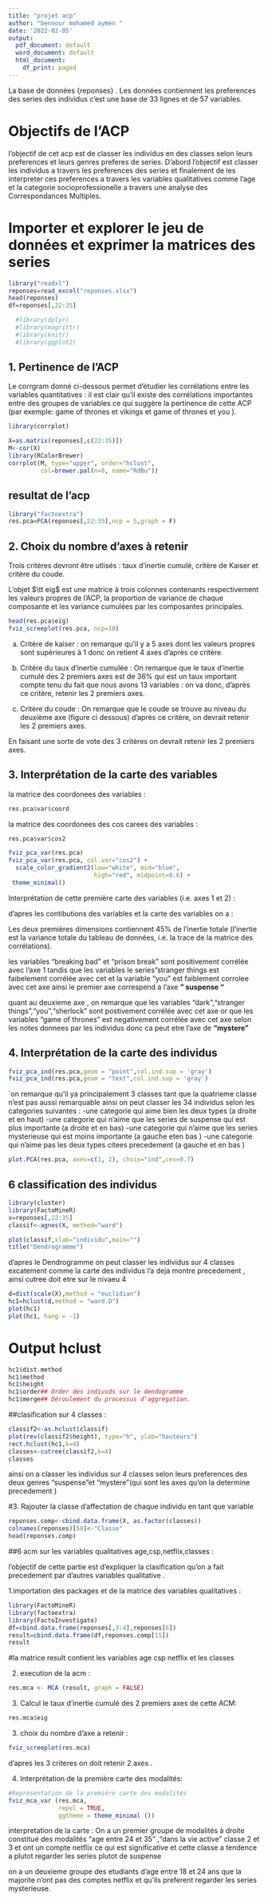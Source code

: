 ```yaml
---
title: "projet acp"
author: "bennour mohamed aymen "
date: '2022-02-05'
output:
  pdf_document: default
  word_document: default
  html_document:
    df_print: paged
---
```



La base de données {reponses} . Les données contiennent les preferences des series  des individus
c'est une base de 33 lignes et de 57 variables.


# Objectifs de l'ACP 
l'objectif de cet acp est de classer les individus en des classes selon leurs preferences et leurs genres preferes de series.
D'abord l'objectif est classer les individus a travers les preferences des series et finalement  de les interpreter  ces preferences a travers les variables qualitatives comme l'age et la categorie socioprofessionelle a travers une analyse des Correspondances Multiples.


# Importer et explorer le jeu de données et exprimer la matrices des series 
```r
library("readxl")
reponses=read_excel("reponses.xlsx")
head(reponses)
df=reponses[,22:35]

  #library(dplyr)
  #library(magrittr)
  #library(knitr)
  #library(ggplot2)

```
 
## 1. Pertinence de l'ACP 
  
 Le corrgram donné ci-dessous permet d'étudier les corrélations entre les variables quantitatives : il est clair qu'il existe des corrélations importantes entre des groupes de variables ce qui suggère la pertinence de cette ACP (par exemple: game of thrones et vikings et game of thrones et you ).
 
```r
library(corrplot)

X=as.matrix(reponses[,c(22:35)])
M<-cor(X)
library(RColorBrewer)
corrplot(M, type="upper", order="hclust", 
         col=brewer.pal(n=8, name="RdBu"))
```

 
## resultat de l'acp 
```r
library("factoextra")
res.pca=PCA(reponses[,22:35],ncp = 5,graph = F)
```


## 2. Choix du nombre d'axes à retenir

Trois critères devront être utlisés : taux d'inertie cumulé, critère de Kaiser et critère du coude.

L'objet $\tt eig$ est une matrice à trois colonnes contenants respectivement les valeurs propres de l'ACP, la proportion de variance de chaque composante et les variance cumulées par les composantes principales.   

```r
head(res.pca$eig)
fviz_screeplot(res.pca, ncp=10)
```



a)	Critère de kaiser : on remarque qu’il y a 5 axes dont les valeurs propres sont supérieures à 1 donc on retient 4 axes d’après ce critère.

b)	Critère du taux d’inertie cumulée :
On remarque que le taux d’inertie cumulé des  2 premiers axes est de 36% qui est un taux important compte tenu du fait que nous avons 13 variables : on va donc, d’après ce critère, retenir les 2 premiers axes. 

c)	Critère du coude : On remarque que le coude se trouve au niveau du deuxième axe (figure ci dessous) d’après ce critère, on devrait retenir les 2 premiers axes.
 


         
En faisant une sorte de vote des 3 critères on devrait  retenir les 2 premiers axes.



## 3. Interprétation de la carte des variables 

la matrice des coordonees des variables : 
```r
res.pca$var$coord
```
la matrice des coordonees des cos carees des variables :
```r
res.pca$var$cos2
```

```r
fviz_pca_var(res.pca)
fviz_pca_var(res.pca, col.var="cos2") +
  scale_color_gradient2(low="white", mid="blue", 
                        high="red", midpoint=0.6) + 
 theme_minimal()
```

  Interprétation de cette première carte des variables (i.e. axes 1 et 2) : 

d'apres les contibutions des variables et la carte des variables on a :

Les deux premières dimensions contiennent 45% de l'inertie totale (l'inertie est la variance totale du tableau de données, i.e. la trace de la matrice des corrélations).

les variables "breaking bad" et "prison break" sont positivement  corrélée avec l'axe 1 tandis que les variables le series"stranger things est faibelement corrélée avec cet et la  variable "you" est faiblement corrolee avec cet axe ainsi le premier axe correspend a l'axe **" suspense "**

quant au deuxieme axe , on remarque que les variables "dark","stranger things","you","sherlock" sont postivement corrélée avec cet axe or que les variables "game of thrones "  est negativement corrélée avec cet axe selon les notes donnees par les individus donc ca peut etre l'axe de **"mystere "**



## 4. Interprétation de la carte des individus


```r
fviz_pca_ind(res.pca,geom = "point",col.ind.sup = 'gray')
fviz_pca_ind(res.pca,geom = "text",col.ind.sup = 'gray')
```
`on remarque qu'il ya principalement 3 classes tant que la quatrieme classe n'est pas aussi remarquable ainsi on peut classer les 34 individus selon les categories suivantes :
-une categorie qui aime bien les deux types (a droite et en haut)
-une categorie qui n'aime que les series de suspense qui est plus importante (a droite et en bas) 
-une categorie qui n'aime que les series mysterieuse qui  est moins importante (a gauche eten bas )
-une categorie qui n'aime pas les deux types citees precedement (a gauche et en bas )


```r
plot.PCA(res.pca, axes=c(1, 2), choix="ind",cex=0.7)
```


## 6 classification des individus 
```r
library(cluster)
library(FactoMineR)
x=reponses[,22:35]
classif<-agnes(X, method="ward")

plot(classif,xlab="individu",main="")
title("Dendrogramme")

```

d'apres le Dendrogramme on peut classer les individus sur 4 classes excatement comme la carte des individus l'a deja montre precedement , 
ainsi cutree doit etre sur le nivaeu 4 

```r
d=dist(scale(X),method = "euclidian")
hc1=hclust(d,method = "ward.D") 
plot(hc1)
plot(hc1, hang = -1)

```

# Output hclust
```r
hc1$dist.method
hc1$method
hc1$height
hc1$order## Order des indivuds sur le dendogramme
hc1$merge## Déroulement du processus d'aggrégation.
```
##clasification sur 4 classes : 
```r
classif2<-as.hclust(classif)
plot(rev(classif2$height), type="h", ylab="hauteurs")
rect.hclust(hc1,k=4)
classes<-cutree(classif2,k=4)
classes
```
 ainsi on a classer les individus sur 4 classes selon leurs preferences des deux genres "suspense"et "mystere"(qui sont les axes qu'on la determine precedement ) 

#3. Rajouter la classe d'affectation de chaque individu en tant que variable
```r
reponses.comp<-cbind.data.frame(X, as.factor(classes))
colnames(reponses)[58]<-"Classe"
head(reponses.comp)

```




##6 acm sur les variables qualitatives age,csp,netflix,classes :
 
l'objectif de cette partie est d'expliquer la clasification qu'on a fait precedement par d'autres variables qualitative .

1.importation des packages et de la matrice des variables qualitatives :
```r
library(FactoMineR)
library(factoextra)
library(FactoInvestigate)
df=cbind.data.frame(reponses[,3:4],reponses[6])
result=cbind.data.frame(df,reponses.comp[15])
result
```

#la matrice result contient les variables age csp netflix et les classes 

2. execution de la acm  : 

```r
res.mca <- MCA (result, graph = FALSE)
```

3.  Calcul le taux d’inertie cumulé des 2 premiers axes de cette ACM:

```r
res.mca$eig
```
3. choix du nombre d'axe a retenir : 

```r
fviz_screeplot(res.mca)
```
d'apres les 3 criteres on doit retenir 2 axes .


4. Interprétation de la première carte des modalités:

```r
#Représentation de la première carte des modalités
fviz_mca_var (res.mca,
              repel = TRUE, 
              ggtheme = theme_minimal ())
```

interpretation de la carte : 
On a un premier groupe de modalités à droite constitué des modalités "age entre 24 et 35" ,"dans la vie active" classe 2 et 3 et ont un compte netflix ce qui est significative et cette classe a tendence a plutot regarder les series plutot de suspense 

on a un deuxieme groupe des etudiants d'age entre 18 et 24 ans que la majorite n'ont pas des comptes netflix et qu'ils preferent regarder les series mysterieuse.



